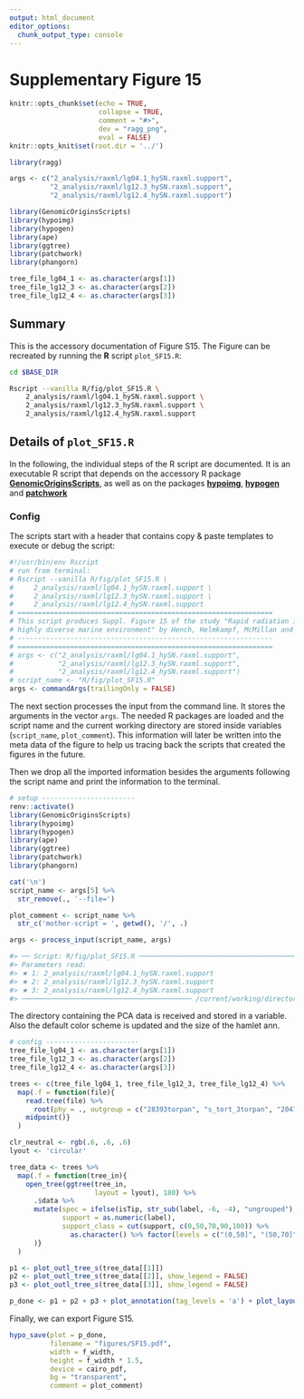 ```yaml
---
output: html_document
editor_options:
  chunk_output_type: console
---
```

# Supplementary Figure 15

```r
knitr::opts_chunk$set(echo = TRUE,
                      collapse = TRUE,
                      comment = "#>",
                      dev = "ragg_png",
                      eval = FALSE)
knitr::opts_knit$set(root.dir = '../')

library(ragg)
```


```r
args <- c("2_analysis/raxml/lg04.1_hySN.raxml.support",
          "2_analysis/raxml/lg12.3_hySN.raxml.support",
          "2_analysis/raxml/lg12.4_hySN.raxml.support")

library(GenomicOriginsScripts)
library(hypoimg)
library(hypogen)
library(ape)
library(ggtree)
library(patchwork)
library(phangorn)

tree_file_lg04_1 <- as.character(args[1])
tree_file_lg12_3 <- as.character(args[2])
tree_file_lg12_4 <- as.character(args[3])
```

## Summary

This is the accessory documentation of Figure S15.
The Figure can be recreated by running the **R** script `plot_SF15.R`:

```sh
cd $BASE_DIR

Rscript --vanilla R/fig/plot_SF15.R \
    2_analysis/raxml/lg04.1_hySN.raxml.support \
    2_analysis/raxml/lg12.3_hySN.raxml.support \
    2_analysis/raxml/lg12.4_hySN.raxml.support
```

## Details of `plot_SF15.R`

In the following, the individual steps of the R script are documented.
It is an executable R script that depends on the accessory R package [**GenomicOriginsScripts**](https://k-hench.github.io/GenomicOriginsScripts), as well as on the packages [**hypoimg**](https://k-hench.github.io/hypoimg), [**hypogen**](https://k-hench.github.io/hypogen) and [**patchwork**](https://patchwork.data-imaginist.com/)

### Config

The scripts start with a header that contains copy & paste templates to execute or debug the script:

```r
#!/usr/bin/env Rscript
# run from terminal:
# Rscript --vanilla R/fig/plot_SF15.R \
#     2_analysis/raxml/lg04.1_hySN.raxml.support \
#     2_analysis/raxml/lg12.3_hySN.raxml.support \
#     2_analysis/raxml/lg12.4_hySN.raxml.support
# ===============================================================
# This script produces Suppl. Figure 15 of the study "Rapid radiation in a
# highly diverse marine environment" by Hench, Helmkampf, McMillan and Puebla
# ---------------------------------------------------------------
# ===============================================================
# args <- c("2_analysis/raxml/lg04.1_hySN.raxml.support",
#           "2_analysis/raxml/lg12.3_hySN.raxml.support",
#           "2_analysis/raxml/lg12.4_hySN.raxml.support")
# script_name <- "R/fig/plot_SF15.R"
args <- commandArgs(trailingOnly = FALSE)
```

The next section processes the input from the command line.
It stores the arguments in the vector `args`.
The needed R packages are loaded and the script name and the current working directory are stored inside variables (`script_name`, `plot_comment`).
This information will later be written into the meta data of the figure to help us tracing back the scripts that created the figures in the future.

Then we drop all the imported information besides the arguments following the script name and print the information to the terminal.

```r
# setup -----------------------
renv::activate()
library(GenomicOriginsScripts)
library(hypoimg)
library(hypogen)
library(ape)
library(ggtree)
library(patchwork)
library(phangorn)

cat('\n')
script_name <- args[5] %>%
  str_remove(., '--file=')

plot_comment <- script_name %>%
  str_c('mother-script = ', getwd(), '/', .)

args <- process_input(script_name, args)
```

```r
#> ── Script: R/fig/plot_SF15.R ────────────────────────────────────────────
#> Parameters read:
#> ★ 1: 2_analysis/raxml/lg04.1_hySN.raxml.support
#> ★ 2: 2_analysis/raxml/lg12.3_hySN.raxml.support
#> ★ 3: 2_analysis/raxml/lg12.4_hySN.raxml.support
#> ────────────────────────────────────────── /current/working/directory ──
```

The directory containing the PCA data is received and stored in a variable.
Also the default color scheme is updated and the size of the hamlet ann.

```r
# config -----------------------
tree_file_lg04_1 <- as.character(args[1])
tree_file_lg12_3 <- as.character(args[2])
tree_file_lg12_4 <- as.character(args[3])
```

```r
trees <- c(tree_file_lg04_1, tree_file_lg12_3, tree_file_lg12_4) %>%
  map(.f = function(file){
    read.tree(file) %>%
      root(phy = ., outgroup = c("28393torpan", "s_tort_3torpan", "20478tabhon" )) %>%
    midpoint()}
  )
```


```r
clr_neutral <- rgb(.6, .6, .6)
lyout <- 'circular'
```


```r
tree_data <- trees %>%
  map(.f = function(tree_in){
    open_tree(ggtree(tree_in,
                     layout = lyout), 180) %>%
      .$data %>%
      mutate(spec = ifelse(isTip, str_sub(label, -6, -4), "ungrouped"),
             support = as.numeric(label),
             support_class = cut(support, c(0,50,70,90,100)) %>%
               as.character() %>% factor(levels = c("(0,50]", "(50,70]", "(70,90]", "(90,100]"))
      )}
  )
```


```r
p1 <- plot_outl_tree_s(tree_data[[1]])
p2 <- plot_outl_tree_s(tree_data[[2]], show_legend = FALSE)
p3 <- plot_outl_tree_s(tree_data[[3]], show_legend = FALSE)
```


```r
p_done <- p1 + p2 + p3 + plot_annotation(tag_levels = 'a') + plot_layout(ncol = 1)
```

Finally, we can export Figure S15.

```r
hypo_save(plot = p_done,
          filename = "figures/SF15.pdf",
          width = f_width,
          height = f_width * 1.5,
          device = cairo_pdf,
          bg = "transparent",
          comment = plot_comment)
```
